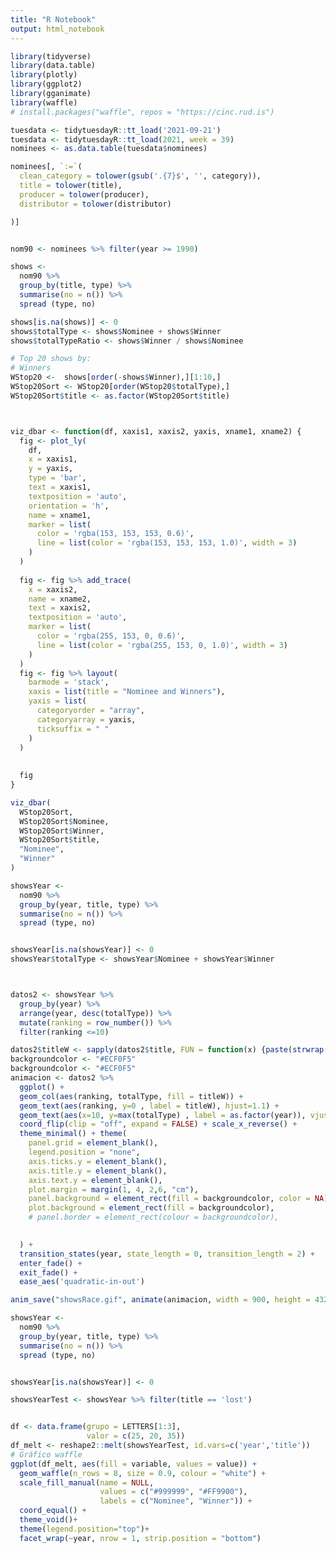 ```yaml
---
title: "R Notebook"
output: html_notebook
---
```


```r
library(tidyverse)
library(data.table)
library(plotly)
library(ggplot2)
library(gganimate)
library(waffle)
# install.packages("waffle", repos = "https://cinc.rud.is")

```

```r

tuesdata <- tidytuesdayR::tt_load('2021-09-21')
tuesdata <- tidytuesdayR::tt_load(2021, week = 39)
nominees <- as.data.table(tuesdata$nominees)
```

```r
nominees[, `:=`(
  clean_category = tolower(gsub('.{7}$', '', category)),
  title = tolower(title),
  producer = tolower(producer),
  distributor = tolower(distributor)

)]


nom90 <- nominees %>% filter(year >= 1990)
```


```r


shows <-
  nom90 %>%
  group_by(title, type) %>%
  summarise(no = n()) %>%
  spread (type, no)

shows[is.na(shows)] <- 0
shows$totalType <- shows$Nominee + shows$Winner
shows$totalTypeRatio <- shows$Winner / shows$Nominee

# Top 20 shows by:
# Winners
WStop20 <-  shows[order(-shows$Winner),][1:10,]
WStop20Sort <- WStop20[order(WStop20$totalType),]
WStop20Sort$title <- as.factor(WStop20Sort$title)



viz_dbar <- function(df, xaxis1, xaxis2, yaxis, xname1, xname2) {
  fig <- plot_ly(
    df,
    x = xaxis1,
    y = yaxis,
    type = 'bar',
    text = xaxis1,
    textposition = 'auto',
    orientation = 'h',
    name = xname1,
    marker = list(
      color = 'rgba(153, 153, 153, 0.6)',
      line = list(color = 'rgba(153, 153, 153, 1.0)', width = 3)
    )
  )
  
  fig <- fig %>% add_trace(
    x = xaxis2,
    name = xname2,
    text = xaxis2,
    textposition = 'auto',
    marker = list(
      color = 'rgba(255, 153, 0, 0.6)',
      line = list(color = 'rgba(255, 153, 0, 1.0)', width = 3)
    )
  )
  fig <- fig %>% layout(
    barmode = 'stack',
    xaxis = list(title = "Nominee and Winners"),
    yaxis = list(
      categoryorder = "array",
      categoryarray = yaxis,
      ticksuffix = " "
    )
  )
  
  
  fig
}

viz_dbar(
  WStop20Sort,
  WStop20Sort$Nominee,
  WStop20Sort$Winner,
  WStop20Sort$title,
  "Nominee",
  "Winner"
)

```

```r
showsYear <-
  nom90 %>%
  group_by(year, title, type) %>%
  summarise(no = n()) %>%
  spread (type, no)


showsYear[is.na(showsYear)] <- 0
showsYear$totalType <- showsYear$Nominee + showsYear$Winner



datos2 <- showsYear %>%
  group_by(year) %>%
  arrange(year, desc(totalType)) %>%
  mutate(ranking = row_number()) %>%
  filter(ranking <=10)

datos2$titleW <- sapply(datos2$title, FUN = function(x) {paste(strwrap(x, width = 20), collapse = '\n')})
backgroundcolor <- "#ECF0F5"
backgroundcolor <- "#ECF0F5"
animacion <- datos2 %>%
  ggplot() +
  geom_col(aes(ranking, totalType, fill = titleW)) +
  geom_text(aes(ranking, y=0 , label = titleW), hjust=1.1) + 
  geom_text(aes(x=10, y=max(totalType) , label = as.factor(year)), vjust = 0.2, alpha = 0.5,  col = "gray", size = 20) +
  coord_flip(clip = "off", expand = FALSE) + scale_x_reverse() +
  theme_minimal() + theme(
    panel.grid = element_blank(), 
    legend.position = "none",
    axis.ticks.y = element_blank(),
    axis.title.y = element_blank(),
    axis.text.y = element_blank(),
    plot.margin = margin(1, 4, 2,6, "cm"),
    panel.background = element_rect(fill = backgroundcolor, color = NA),
    plot.background = element_rect(fill = backgroundcolor),
    # panel.border = element_rect(colour = backgroundcolor),

  
  ) +
  transition_states(year, state_length = 0, transition_length = 2) +
  enter_fade() +
  exit_fade() + 
  ease_aes('quadratic-in-out') 

anim_save("showsRace.gif", animate(animacion, width = 900, height = 432, fps = 25, duration = 30, rewind = FALSE))
```

```r
showsYear <-
  nom90 %>%
  group_by(year, title, type) %>%
  summarise(no = n()) %>%
  spread (type, no)


showsYear[is.na(showsYear)] <- 0

showsYearTest <- showsYear %>% filter(title == 'lost')


df <- data.frame(grupo = LETTERS[1:3],
                 valor = c(25, 20, 35))
df_melt <- reshape2::melt(showsYearTest, id.vars=c('year','title'))
# Gráfico waffle
ggplot(df_melt, aes(fill = variable, values = value)) +
  geom_waffle(n_rows = 8, size = 0.9, colour = "white") +
  scale_fill_manual(name = NULL,
                    values = c("#999999", "#FF9900"),
                    labels = c("Nominee", "Winner")) +
  coord_equal() +
  theme_void()+
  theme(legend.position="top")+
  facet_wrap(~year, nrow = 1, strip.position = "bottom")

```


